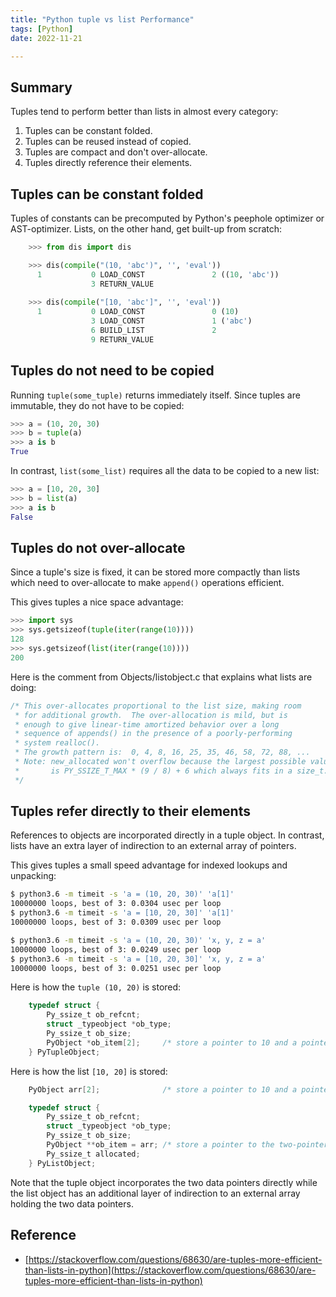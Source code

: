 ```yaml
---
title: "Python tuple vs list Performance"
tags: [Python]
date: 2022-11-21

---
```


## Summary

Tuples tend to perform better than lists in almost every category:

1. Tuples can be constant folded.
2. Tuples can be reused instead of copied.
3. Tuples are compact and don't over-allocate.  
4. Tuples directly reference their elements.

## Tuples can be constant folded

Tuples of constants can be precomputed by Python's peephole optimizer or
AST-optimizer. Lists, on the other hand, get built-up from scratch:

```python
    >>> from dis import dis

    >>> dis(compile("(10, 'abc')", '', 'eval'))
      1           0 LOAD_CONST               2 ((10, 'abc'))
                  3 RETURN_VALUE   
 
    >>> dis(compile("[10, 'abc']", '', 'eval'))
      1           0 LOAD_CONST               0 (10)
                  3 LOAD_CONST               1 ('abc')
                  6 BUILD_LIST               2
                  9 RETURN_VALUE 
```

## Tuples do not need to be copied

Running `tuple(some_tuple)` returns immediately itself. Since tuples are
immutable, they do not have to be copied:

```python
>>> a = (10, 20, 30)
>>> b = tuple(a)
>>> a is b
True
```

In contrast, `list(some_list)` requires all the data to be copied to a new list:

```python
>>> a = [10, 20, 30]
>>> b = list(a)
>>> a is b
False
```

## Tuples do not over-allocate

Since a tuple's size is fixed, it can be stored more compactly than lists
which need to over-allocate to make `append()` operations efficient.

This gives tuples a nice space advantage:

```python
>>> import sys
>>> sys.getsizeof(tuple(iter(range(10))))
128
>>> sys.getsizeof(list(iter(range(10))))
200
```

Here is the comment from Objects/listobject.c that explains what lists are doing:

```c
/* This over-allocates proportional to the list size, making room
 * for additional growth.  The over-allocation is mild, but is
 * enough to give linear-time amortized behavior over a long
 * sequence of appends() in the presence of a poorly-performing
 * system realloc().
 * The growth pattern is:  0, 4, 8, 16, 25, 35, 46, 58, 72, 88, ...
 * Note: new_allocated won't overflow because the largest possible value
 *       is PY_SSIZE_T_MAX * (9 / 8) + 6 which always fits in a size_t.
 */
```

## Tuples refer directly to their elements

References to objects are incorporated directly in a tuple object. In
contrast, lists have an extra layer of indirection to an external array of
pointers.

This gives tuples a small speed advantage for indexed lookups and unpacking:

```bash
$ python3.6 -m timeit -s 'a = (10, 20, 30)' 'a[1]'
10000000 loops, best of 3: 0.0304 usec per loop
$ python3.6 -m timeit -s 'a = [10, 20, 30]' 'a[1]'
10000000 loops, best of 3: 0.0309 usec per loop

$ python3.6 -m timeit -s 'a = (10, 20, 30)' 'x, y, z = a'
10000000 loops, best of 3: 0.0249 usec per loop
$ python3.6 -m timeit -s 'a = [10, 20, 30]' 'x, y, z = a'
10000000 loops, best of 3: 0.0251 usec per loop
```

Here is how the `tuple (10, 20)` is stored:

```c
    typedef struct {
        Py_ssize_t ob_refcnt;
        struct _typeobject *ob_type;
        Py_ssize_t ob_size;
        PyObject *ob_item[2];     /* store a pointer to 10 and a pointer to 20 */
    } PyTupleObject;
```

Here is how the list `[10, 20]` is stored:

```c
    PyObject arr[2];              /* store a pointer to 10 and a pointer to 20 */

    typedef struct {
        Py_ssize_t ob_refcnt;
        struct _typeobject *ob_type;
        Py_ssize_t ob_size;
        PyObject **ob_item = arr; /* store a pointer to the two-pointer array */
        Py_ssize_t allocated;
    } PyListObject;
```

Note that the tuple object incorporates the two data pointers directly while
the list object has an additional layer of indirection to an external array
holding the two data pointers.

## Reference

- [https://stackoverflow.com/questions/68630/are-tuples-more-efficient-than-lists-in-python](https://stackoverflow.com/questions/68630/are-tuples-more-efficient-than-lists-in-python)
